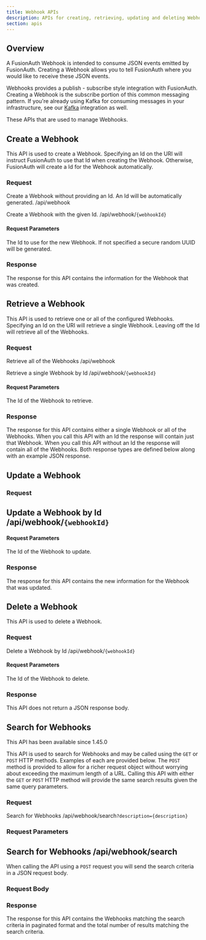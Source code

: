 ```yaml
---
title: Webhook APIs
description: APIs for creating, retrieving, updating and deleting Webhooks
section: apis
---
```


## Overview

A FusionAuth Webhook is intended to consume JSON events emitted by FusionAuth. Creating a Webhook allows you to tell
FusionAuth where you would like to receive these JSON events.

Webhooks provides a publish  - subscribe style integration with FusionAuth. Creating a Webhook is the subscribe portion
of this common messaging pattern. If you're already using Kafka for consuming messages in your infrastructure, see our
[Kafka](/docs/extend/events-and-webhooks/kafka) integration as well.

These APIs that are used to manage Webhooks.


## Create a Webhook

This API is used to create a Webhook. Specifying an Id on the URI will instruct FusionAuth to use that Id when creating the Webhook. Otherwise, FusionAuth will create a Id for the Webhook automatically.

### Request

<APIAuthentication icon="lock">Create a Webhook without providing an Id. An Id will be automatically generated.</APIAuthentication>
<APIURI method="POST">/api/webhook</APIURI>

<APIAuthentication icon="lock">Create a Webhook with the given Id.</APIAuthentication>
<APIURI method="POST">/api/webhook/`{webhookId}`</APIURI>

#### Request Parameters

<APIBlock>
  <APIField name="webhookId" type="UUID" optional defaults="secure random UUID">
    The Id to use for the new Webhook. If not specified a secure random UUID will be generated.
  </APIField>
</APIBlock>

<WebhookRequestBody />

### Response

The response for this API contains the information for the Webhook that was created.

<StandardPostResponseCodes />

<WebhookResponseBody />


## Retrieve a Webhook

This API is used to retrieve one or all of the configured Webhooks. Specifying an Id on the URI will retrieve a single Webhook. Leaving off the Id will retrieve all of the Webhooks.

### Request

<APIAuthentication icon="lock">Retrieve all of the Webhooks</APIAuthentication>
<APIURI method="GET">/api/webhook</APIURI>

<APIAuthentication icon="lock">Retrieve a single Webhook by Id</APIAuthentication>
<APIURI method="GET">/api/webhook/`{webhookId}`</APIURI>

#### Request Parameters

<APIBlock>
  <APIField name="webhookId" type="UUID" optional>
    The Id of the Webhook to retrieve.
  </APIField>
</APIBlock>

### Response

The response for this API contains either a single Webhook or all of the Webhooks. When you call this API with an Id the response will contain just that Webhook. When you call this API without an Id the response will contain all of the Webhooks. Both response types are defined below along with an example JSON response.

<StandardGetResponseCodes />

<WebhookResponseBody />

<WebhooksResponseBody />


## Update a Webhook

<GenericUpdateExplanationFragment capitalized_object_name="Webhook" />


### Request

<APIAuthentication icon="lock">Update a Webhook by Id</APIAuthentication>
<APIURI method="PUT">/api/webhook/`{webhookId}`</APIURI>
--

<PatchSupport api_endpoint="pass:normal[/api/webhook/``\{webhookId\}``]" />

#### Request Parameters

<APIBlock>
  <APIField name="webhookId" type="UUID" required>
    The Id of the Webhook to update.
  </APIField>
</APIBlock>

<WebhookRequestBody />

### Response

The response for this API contains the new information for the Webhook that was updated.

<StandardPostResponseCodes />

<WebhookResponseBody />


## Delete a Webhook

This API is used to delete a Webhook.

### Request

<APIAuthentication icon="lock">Delete a Webhook by Id</APIAuthentication>
<APIURI method="DELETE">/api/webhook/`{webhookId}`</APIURI>

#### Request Parameters

<APIBlock>
  <APIField name="webhookId" type="UUID" required>
    The Id of the Webhook to delete.
  </APIField>
</APIBlock>

### Response

This API does not return a JSON response body.

<StandardDeleteResponseCodes />

## Search for Webhooks

<Aside type="version">
This API has been available since 1.45.0
</Aside>

This API is used to search for Webhooks and may be called using the `GET` or `POST` HTTP methods. Examples of each are provided below. The `POST` method is provided to allow for a richer request object without worrying about exceeding the maximum length of a URL. Calling this API with either the `GET` or `POST` HTTP method will provide the same search results given the same query parameters.

### Request

<APIAuthentication icon="lock">Search for Webhooks</APIAuthentication>
<APIURI method="GET">/api/webhook/search`?description={description}`</APIURI>

### Request Parameters

<WebhookSearchRequestParameters parameter_prefix='' />


<APIAuthentication icon="lock">Search for Webhooks</APIAuthentication>
<APIURI method="POST">/api/webhook/search</APIURI>
--

When calling the API using a `POST` request you will send the search criteria in a JSON request body.

### Request Body

<WebhookSearchRequestParameters parameter_prefix="search." />

### Response

The response for this API contains the Webhooks matching the search criteria in paginated format and the total number of results matching the search criteria.

<StandardGetResponseCodes never_missing never_search_error />

<WebhooksResponseBody include_total />
